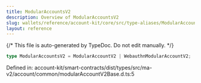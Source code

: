 ```yaml
---
title: ModularAccountsV2
description: Overview of ModularAccountsV2
slug: wallets/reference/account-kit/core/src/type-aliases/ModularAccountsV2
layout: reference
---
```


{/* This file is auto-generated by TypeDoc. Do not edit manually. */}

```ts
type ModularAccountsV2 = ModularAccountV2 | WebauthnModularAccountV2;
```

Defined in: account-kit/smart-contracts/dist/types/src/ma-v2/account/common/modularAccountV2Base.d.ts:5
